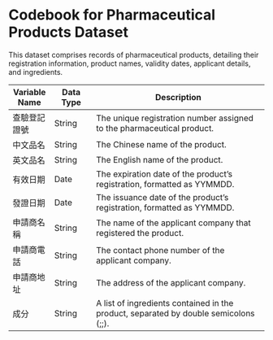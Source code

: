 # Codebook for Pharmaceutical Products Dataset

This dataset comprises records of pharmaceutical products, detailing their registration information, product names, validity dates, applicant details, and ingredients.

| Variable Name | Data Type | Description                                                                          |
|------------|------------|------------------------------------------------|
| 查驗登記證號  | String    | The unique registration number assigned to the pharmaceutical product.               |
| 中文品名      | String    | The Chinese name of the product.                                                     |
| 英文品名      | String    | The English name of the product.                                                     |
| 有效日期      | Date      | The expiration date of the product's registration, formatted as YYMMDD.              |
| 發證日期      | Date      | The issuance date of the product's registration, formatted as YYMMDD.                |
| 申請商名稱    | String    | The name of the applicant company that registered the product.                       |
| 申請商電話    | String    | The contact phone number of the applicant company.                                   |
| 申請商地址    | String    | The address of the applicant company.                                                |
| 成分          | String    | A list of ingredients contained in the product, separated by double semicolons (;;). |
